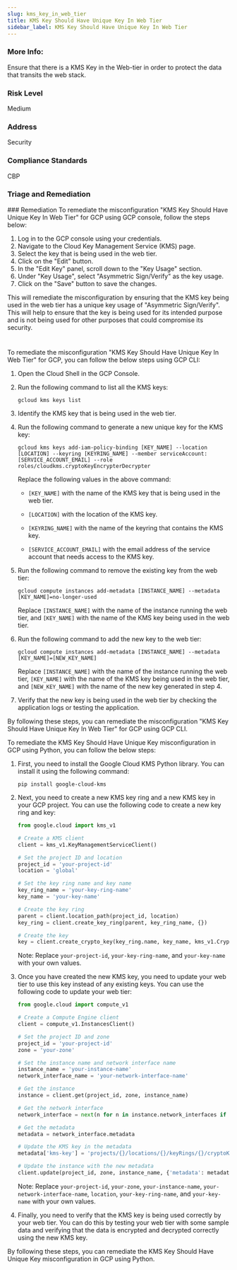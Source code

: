 ```yaml
---
slug: kms_key_in_web_tier
title: KMS Key Should Have Unique Key In Web Tier
sidebar_label: KMS Key Should Have Unique Key In Web Tier
---
```


### More Info:

Ensure that there is a KMS Key in the Web-tier in order to protect the data that transits the web stack.

### Risk Level

Medium

### Address

Security

### Compliance Standards

CBP

### Triage and Remediation
<Tabs>
<Tab title='Remediation'>
### Remediation

<AccordionGroup>
<Accordion title='Using Console' defaultOpen='true'>
To remediate the misconfiguration "KMS Key Should Have Unique Key In Web Tier" for GCP using GCP console, follow the steps below:

1. Log in to the GCP console using your credentials.
2. Navigate to the Cloud Key Management Service (KMS) page.
3. Select the key that is being used in the web tier.
4. Click on the "Edit" button.
5. In the "Edit Key" panel, scroll down to the "Key Usage" section.
6. Under "Key Usage", select "Asymmetric Sign/Verify" as the key usage.
7. Click on the "Save" button to save the changes.

This will remediate the misconfiguration by ensuring that the KMS key being used in the web tier has a unique key usage of "Asymmetric Sign/Verify". This will help to ensure that the key is being used for its intended purpose and is not being used for other purposes that could compromise its security.

#
</Accordion>

<Accordion title='Using CLI'>
To remediate the misconfiguration "KMS Key Should Have Unique Key In Web Tier" for GCP, you can follow the below steps using GCP CLI:

1. Open the Cloud Shell in the GCP Console.

2. Run the following command to list all the KMS keys:
   
   ```
   gcloud kms keys list
   ```

3. Identify the KMS key that is being used in the web tier.

4. Run the following command to generate a new unique key for the KMS key:
   
   ```
   gcloud kms keys add-iam-policy-binding [KEY_NAME] --location [LOCATION] --keyring [KEYRING_NAME] --member serviceAccount:[SERVICE_ACCOUNT_EMAIL] --role roles/cloudkms.cryptoKeyEncrypterDecrypter
   ```

   Replace the following values in the above command:
   
   - `[KEY_NAME]` with the name of the KMS key that is being used in the web tier.
   
   - `[LOCATION]` with the location of the KMS key.
   
   - `[KEYRING_NAME]` with the name of the keyring that contains the KMS key.
   
   - `[SERVICE_ACCOUNT_EMAIL]` with the email address of the service account that needs access to the KMS key.

5. Run the following command to remove the existing key from the web tier:
   
   ```
   gcloud compute instances add-metadata [INSTANCE_NAME] --metadata [KEY_NAME]=no-longer-used
   ```

   Replace `[INSTANCE_NAME]` with the name of the instance running the web tier, and `[KEY_NAME]` with the name of the KMS key being used in the web tier.

6. Run the following command to add the new key to the web tier:
   
   ```
   gcloud compute instances add-metadata [INSTANCE_NAME] --metadata [KEY_NAME]=[NEW_KEY_NAME]
   ```

   Replace `[INSTANCE_NAME]` with the name of the instance running the web tier, `[KEY_NAME]` with the name of the KMS key being used in the web tier, and `[NEW_KEY_NAME]` with the name of the new key generated in step 4.

7. Verify that the new key is being used in the web tier by checking the application logs or testing the application.

By following these steps, you can remediate the misconfiguration "KMS Key Should Have Unique Key In Web Tier" for GCP using GCP CLI.
</Accordion>

<Accordion title='Using Python'>
To remediate the KMS Key Should Have Unique Key misconfiguration in GCP using Python, you can follow the below steps:

1. First, you need to install the Google Cloud KMS Python library. You can install it using the following command:

   ```
   pip install google-cloud-kms
   ```

2. Next, you need to create a new KMS key ring and a new KMS key in your GCP project. You can use the following code to create a new key ring and key:

   ```python
   from google.cloud import kms_v1

   # Create a KMS client
   client = kms_v1.KeyManagementServiceClient()

   # Set the project ID and location
   project_id = 'your-project-id'
   location = 'global'

   # Set the key ring name and key name
   key_ring_name = 'your-key-ring-name'
   key_name = 'your-key-name'

   # Create the key ring
   parent = client.location_path(project_id, location)
   key_ring = client.create_key_ring(parent, key_ring_name, {})

   # Create the key
   key = client.create_crypto_key(key_ring.name, key_name, kms_v1.CryptoKey.CryptoKeyPurpose.ENCRYPT_DECRYPT, {})
   ```

   Note: Replace `your-project-id`, `your-key-ring-name`, and `your-key-name` with your own values.

3. Once you have created the new KMS key, you need to update your web tier to use this key instead of any existing keys. You can use the following code to update your web tier:

   ```python
   from google.cloud import compute_v1

   # Create a Compute Engine client
   client = compute_v1.InstancesClient()

   # Set the project ID and zone
   project_id = 'your-project-id'
   zone = 'your-zone'

   # Set the instance name and network interface name
   instance_name = 'your-instance-name'
   network_interface_name = 'your-network-interface-name'

   # Get the instance
   instance = client.get(project_id, zone, instance_name)

   # Get the network interface
   network_interface = next(n for n in instance.network_interfaces if n.name == network_interface_name)

   # Get the metadata
   metadata = network_interface.metadata

   # Update the KMS key in the metadata
   metadata['kms-key'] = 'projects/{}/locations/{}/keyRings/{}/cryptoKeys/{}'.format(project_id, location, key_ring_name, key_name)

   # Update the instance with the new metadata
   client.update(project_id, zone, instance_name, {'metadata': metadata})
   ```

   Note: Replace `your-project-id`, `your-zone`, `your-instance-name`, `your-network-interface-name`, `location`, `your-key-ring-name`, and `your-key-name` with your own values.

4. Finally, you need to verify that the KMS key is being used correctly by your web tier. You can do this by testing your web tier with some sample data and verifying that the data is encrypted and decrypted correctly using the new KMS key.

By following these steps, you can remediate the KMS Key Should Have Unique Key misconfiguration in GCP using Python.
</Accordion>

</AccordionGroup>
</Tab>
</Tabs>

